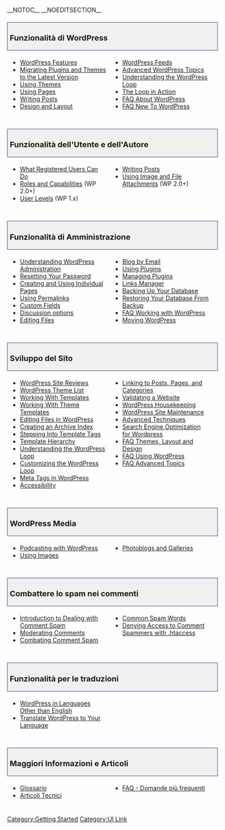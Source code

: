 __NOTOC__ __NOEDITSECTION__

{{Languages|
{{en|Working with WordPress}}
{{es|Working with WordPress}}
{{it|Lavorare con WordPress}}
{{mk|Ракување со Wordpress}}
{{th|ทำงานกับเวิร์ดเพรส}}
{{zh-cn|使用 WordPress}}
{{zh-tw|使用 WordPress}}
}}

<div style="width:95%; font-size: 110%; text-decoration:none; padding: 0px 5px; margin: 20px 0px 5px; background-color: #f0f0f0; border: 1px solid darkslateblue">
=== Funzionalità di WordPress ===
</div>
<div style="width: 45%; margin:0px 6px; float:left">
* [[WordPress Features]]
* [[Migrating Plugins and Themes|Migrating Plugins and Themes to the Latest Version]]
* [[Using Themes]]
* [[Pages|Using Pages]]
* [[Writing Posts]]
* [[Blog Design and Layout|Design and Layout]]
</div>
<div style="width: 45%; margin:0px 6px; float:left; display: inline">
* [[WordPress Feeds]] 
* [[Advanced_Topics|Advanced WordPress Topics]]
* [[The_Loop|Understanding the WordPress Loop]]
* [[The Loop in Action]]
* [[FAQ About WordPress|FAQ About WordPress]]
* [[FAQ New To WordPress|FAQ New To WordPress]]
</div>
<div style="clear:both; height:10px">
</div>

<div style="width:95%; font-size: 110%; text-decoration:none; padding: 0px 5px; margin: 20px 0px 5px; background-color: #f0f0f0; border: 1px solid darkslateblue">
=== Funzionalità dell'Utente e dell'Autore ===
</div>
<div style="width: 45%; margin:0px 6px; float:left">
* [[Registered_User_Features| What Registered Users Can Do]]
* [[Roles_and_Capabilities| Roles and Capabilities]] (WP 2.0+)
* [[User Levels]] (WP 1.x)
</div>
<div style="width: 45%; margin:0px 6px; float:left; display: inline">
* [[Writing Posts]]
* [[Using Image and File Attachments]] (WP 2.0+) 
</div>
<div style="clear:both; height:10px">
</div>

<div style="width:95%; font-size: 110%; text-decoration:none; padding: 0px 5px; margin: 20px 0px 5px; background-color: #f0f0f0; border: 1px solid darkslateblue">
=== Funzionalità di Amministrazione ===
</div>
<div style="width: 45%; margin:0px 6px; float:left">
* [[Administration Panels|Understanding WordPress Administration]]
* [[Resetting Your Password]]
* [[Pages|Creating and Using Individual Pages]]
* [[Using Permalinks]]
* [[Custom Fields]]
* [[Discussion Options|Discussion options]]
* [[Editing Files]]
</div>
<div style="width: 45%; margin:0px 6px; float:left; display: inline">

* [[Blog by Email]] 
* [[Plugins|Using Plugins]]
* [[Managing Plugins]]
* [[Links Manager]]
* [[Backing Up Your Database]]
* [[Restoring Your Database From Backup]]
* [[FAQ Working with WordPress|FAQ Working with WordPress]]
* [[Moving WordPress]] 
</div>
<div style="clear:both; height:10px">
</div>

<div style="width:95%; font-size: 110%; text-decoration:none; padding: 0px 5px; margin: 20px 0px 5px; background-color: #f0f0f0; border: 1px solid darkslateblue">
=== Sviluppo del Sito ===
</div>
<div style="width: 45%; margin:0px 6px; float:left">
* [[WordPress Site Reviews]] 
* [[Using_Themes/Theme_List|WordPress Theme List]]
* [[Templates|Working With Templates]]
* [[Theme_Development#Theme_Templates|Working With Theme Templates]]
* [[Editing Files|Editing Files in WordPress]]
* [[Creating_an_Archive_Index|Creating an Archive Index]]
* [[Stepping Into Template Tags]]
* [[Template Hierarchy]]
* [[The_Loop|Understanding the WordPress Loop]]
* [[The Loop in Action|Customizing the WordPress Loop]]
* [[Meta Tags in WordPress]]
* [[Accessibility]] 
</div>
<div style="width: 45%; margin:0px 6px; float:left; display: inline">
* [[Linking Posts Pages and Categories|Linking to Posts, Pages, and Categories]]
* [[Validating a Website]]
* [[WordPress Housekeeping]]
* [[WordPress Site Maintenance]]
* [[Advanced_Topics|Advanced Techniques]]
* [[Search Engine Optimization for Wordpress]] 
* [[FAQ Layout and Design|FAQ Themes, Layout and Design]] 
* [[FAQ Using WordPress|FAQ Using WordPress]]
* [[FAQ Advanced Topics|FAQ Advanced Topics]]
</div>
<div style="clear:both; height:10px">
</div>

<div style="width:95%; font-size: 110%; text-decoration:none; padding: 0px 5px; margin: 20px 0px 5px; background-color: #f0f0f0; border: 1px solid darkslateblue">
=== WordPress Media ===
</div>
<div style="width: 45%; margin:0px 6px; float:left">
* [[Podcasting|Podcasting with WordPress]]
* [[Using Images]]
</div>
<div style="width: 45%; margin:0px 6px; float:left; display: inline">
* [[Photoblogs and Galleries]]
</div>
<div style="clear:both; height:10px">
</div>

<div style="width:95%; font-size: 110%; text-decoration:none; padding: 0px 5px; margin: 20px 0px 5px; background-color: #f0f0f0; border: 1px solid darkslateblue">
=== Combattere lo spam nei commenti ===
</div>
<div style="width: 45%; margin:0px 6px; float:left">
* [[Comment Spam|Introduction to Dealing with Comment Spam]]
* [[Comment Moderation|Moderating Comments]]
* [[Combating Comment Spam]]
</div>
<div style="width: 45%; margin:0px 6px; float:left; display: inline">
* [[Spam Words|Common Spam Words]]
* [[Combating_Comment_Spam/Denying_Access|Denying Access to Comment Spammers with .htaccess]]
</div>
<div style="clear:both; height:10px">
</div>

<div style="width:95%; font-size: 110%; text-decoration:none; padding: 0px 5px; margin: 20px 0px 5px; background-color: #f0f0f0; border: 1px solid darkslateblue">

=== Funzionalità per le traduzioni ===
</div>
<div style="width: 45%; margin:0px 6px; float:left">
* [[Localization|WordPress in Languages Other than English]]
* [[Localizing_WordPress|Translate WordPress to Your Language]]

</div>
<div style="clear:both; height:10px">
</div>

<div style="width:95%; font-size: 110%; text-decoration:none; padding: 0px 5px; margin: 20px 0px 5px; background-color: #f0f0f0; border: 1px solid darkslateblue">
=== Maggiori Informazioni e Articoli ===
</div>
<div style="width: 45%; margin:0px 6px; float:left">
* [[Glossary|Glossario]]
* [[Technical Articles|Articoli Tecnici]]
</div>
<div style="width: 45%; margin:0px 6px; float:left; display: inline">
* [[FAQ|FAQ - Domande più frequenti]]
</div>

<div style="clear:both; height:10px">
</div>

{{toclist}}

[[Category:Getting Started]]
[[Category:UI Link]]